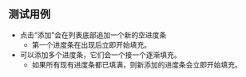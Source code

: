 ## 测试用例

* 点击“添加”会在列表底部追加一个新的空进度条
  * 第一个进度条在出现后立即开始填充。
* 可以添加多个进度条，它们会一个接一个逐渐填充。
  * 如果所有现有进度条都已填满，则新添加的进度条会立即开始填充。
